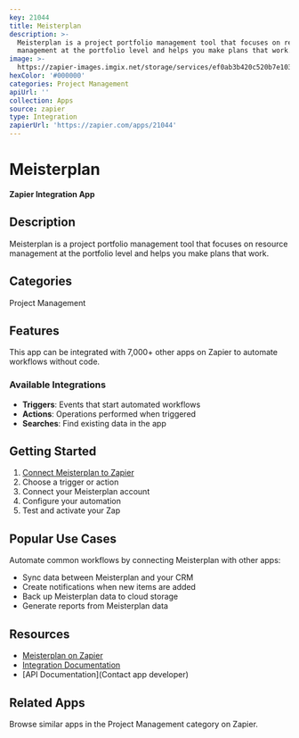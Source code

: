 ```yaml
---
key: 21044
title: Meisterplan
description: >-
  Meisterplan is a project portfolio management tool that focuses on resource
  management at the portfolio level and helps you make plans that work.
image: >-
  https://zapier-images.imgix.net/storage/services/ef0ab3b420c520b7e1031d489aba5f36.png?auto=format%2Ccompress&ixlib=python-3.0.0&q=50
hexColor: '#000000'
categories: Project Management
apiUrl: ''
collection: Apps
source: zapier
type: Integration
zapierUrl: 'https://zapier.com/apps/21044'
---
```

# Meisterplan

**Zapier Integration App**

## Description

Meisterplan is a project portfolio management tool that focuses on resource management at the portfolio level and helps you make plans that work.

## Categories

Project Management

## Features

This app can be integrated with 7,000+ other apps on Zapier to automate workflows without code.

### Available Integrations

- **Triggers**: Events that start automated workflows
- **Actions**: Operations performed when triggered
- **Searches**: Find existing data in the app

## Getting Started

1. [Connect Meisterplan to Zapier](https://zapier.com/apps/21044)
2. Choose a trigger or action
3. Connect your Meisterplan account
4. Configure your automation
5. Test and activate your Zap

## Popular Use Cases

Automate common workflows by connecting Meisterplan with other apps:

- Sync data between Meisterplan and your CRM
- Create notifications when new items are added
- Back up Meisterplan data to cloud storage
- Generate reports from Meisterplan data

## Resources

- [Meisterplan on Zapier](https://zapier.com/apps/21044)
- [Integration Documentation](https://zapier.com/apps/21044/integrations)
- [API Documentation](Contact app developer)

## Related Apps

Browse similar apps in the Project Management category on Zapier.

